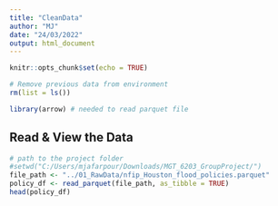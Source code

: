 ```yaml
---
title: "CleanData"
author: "MJ"
date: "24/03/2022"
output: html_document
---
```


```r
knitr::opts_chunk$set(echo = TRUE)
```

```r
# Remove previous data from environment
rm(list = ls())
```

```r
library(arrow) # needed to read parquet file
```


## Read & View the Data
```r
# path to the project folder
#setwd("C:/Users/mjafarpour/Downloads/MGT_6203_GroupProject/")
file_path <- "../01_RawData/nfip_Houston_flood_policies.parquet"
policy_df <- read_parquet(file_path, as_tibble = TRUE)
head(policy_df)
```

## 
```{}

```

```r

```

